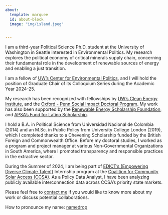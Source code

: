 ```yaml
---
about:
  template: marquee
  id: about-block
  image: "img/island.jpeg"


---
```


::: {#about-block}
:::

I am a third-year Political Science Ph.D. student at the University of Washington in Seattle interested in Environmental Politics. My research explores the political economy of critical minerals supply chain, concerning their fundamental role in the development of renewable sources of energy and enabling a just transition. 

I am a fellow of [UW's Center for Environmental Politics](https://envirpol.org/), and I will hold the position of Graduate Chair of its Colloquium Series during the Academic Year 2024-25.

My research has been recognized with fellowships by [UW's Clean Energy Institute](https://www.cei.washington.edu/), and the [Oxford - Penn Social Impact Doctoral Program](https://csis.upenn.edu/residential-program/doctoral-fellows/). My work has also been supported by the [Renewable Energy Scholarship Foundation](https://www.resf-pnw.org/), and [APSA's Fund for Latino Scholarship](https://apsanet.org/diversity/fund-for-latino-scholarship/).

I hold a B.A. in Political Science from Universidad Nacional de Colombia (2014) and an M.Sc. in Public Policy from University College London (2019), which I completed thanks to a Chevening Scholarship funded by the British Foreign and Commonwealth Office. Before my doctoral studies, I worked as a program and project manager at various Non-Governmental Organizations in South America, where I promoted transparency and responsible practices in the extractive sector.  

During the Summer of 2024, I am being part of [EDICT's (Empowering Diverse Climate Talent)](https://elementalexcelerator.com/edict-internship-program/) Internship program at the [Coalition for Community Solar Access (CCSA)](https://communitysolaraccess.org/). As a Policy Data Analyst, I have been analyzing publicly available interconnection data across CCSA's priority state markets. 

Please feel free to [contact me](mailto:eet1@uw.edu) if you would like to know more about my work or discuss potential collaborations.

How to pronounce my name: [namedrop](https://namedrop.io/elizabethechavarria)

